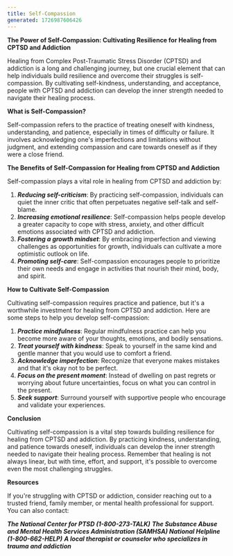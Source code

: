 ```yaml
---
title: Self-Compassion
generated: 1726987606426
---
```


**The Power of Self-Compassion: Cultivating Resilience for Healing from CPTSD and Addiction**

Healing from Complex Post-Traumatic Stress Disorder (CPTSD) and addiction is a long and challenging journey, but one crucial element that can help individuals build
resilience and overcome their struggles is self-compassion. By cultivating self-kindness, understanding, and acceptance, people with CPTSD and addiction can develop the
inner strength needed to navigate their healing process.

**What is Self-Compassion?**

Self-compassion refers to the practice of treating oneself with kindness, understanding, and patience, especially in times of difficulty or failure. It involves
acknowledging one's imperfections and limitations without judgment, and extending compassion and care towards oneself as if they were a close friend.

**The Benefits of Self-Compassion for Healing from CPTSD and Addiction**

Self-compassion plays a vital role in healing from CPTSD and addiction by:

1. **_Reducing self-criticism_**: By practicing self-compassion, individuals can quiet the inner critic that often perpetuates negative self-talk and self-blame.
2. **_Increasing emotional resilience_**: Self-compassion helps people develop a greater capacity to cope with stress, anxiety, and other difficult emotions associated with
   CPTSD and addiction.
3. **_Fostering a growth mindset_**: By embracing imperfection and viewing challenges as opportunities for growth, individuals can cultivate a more optimistic outlook on life.
4. **_Promoting self-care_**: Self-compassion encourages people to prioritize their own needs and engage in activities that nourish their mind, body, and spirit.

**How to Cultivate Self-Compassion**

Cultivating self-compassion requires practice and patience, but it's a worthwhile investment for healing from CPTSD and addiction. Here are some steps to help you develop
self-compassion:

1. **_Practice mindfulness_**: Regular mindfulness practice can help you become more aware of your thoughts, emotions, and bodily sensations.
2. **_Treat yourself with kindness_**: Speak to yourself in the same kind and gentle manner that you would use to comfort a friend.
3. **_Acknowledge imperfection_**: Recognize that everyone makes mistakes and that it's okay not to be perfect.
4. **_Focus on the present moment_**: Instead of dwelling on past regrets or worrying about future uncertainties, focus on what you can control in the present.
5. **_Seek support_**: Surround yourself with supportive people who encourage and validate your experiences.

**Conclusion**

Cultivating self-compassion is a vital step towards building resilience for healing from CPTSD and addiction. By practicing kindness, understanding, and patience towards oneself, individuals can develop the inner strength needed to navigate their healing process. Remember that healing is not always linear, but with time, effort, and support, it's possible to overcome even the most challenging struggles.

**Resources**

If you're struggling with CPTSD or addiction, consider reaching out to a trusted friend, family member, or mental health professional for support. You can also contact:

**_The National Center for PTSD (1-800-273-TALK)_**
**_The Substance Abuse and Mental Health Services Administration (SAMHSA) National Helpline (1-800-662-HELP)_**
**_A local therapist or counselor who specializes in trauma and addiction_**
